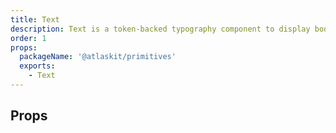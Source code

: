 ```yaml
---
title: Text
description: Text is a token-backed typography component to display body text.
order: 1
props:
  packageName: '@atlaskit/primitives'
  exports:
    - Text
---
```



<CodeDocsHeader
  name="@atlaskit/primitives"
  repository="https://bitbucket.org/atlassian/atlassian-frontend-mirror"
  directoryName="primitives"
/>

## Props

<TSMorphProps exportName="Text" packageName="@atlaskit/primitives" />
